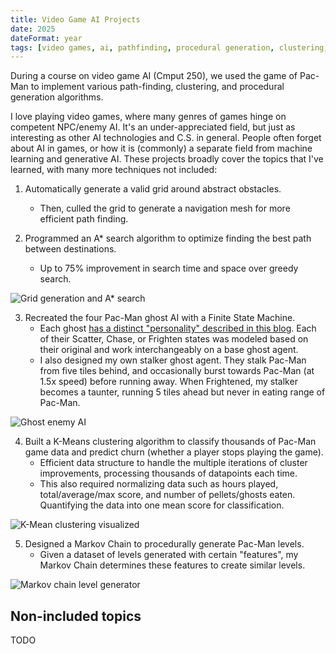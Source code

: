 ```yaml
---
title: Video Game AI Projects
date: 2025
dateFormat: year
tags: [video games, ai, pathfinding, procedural generation, clustering, unity, c#, software development, ]
---
```


During a course on video game AI (Cmput 250), we used the game of Pac-Man to implement various path-finding, clustering, and procedural generation algorithms. 

I love playing video games, where many genres of games hinge on competent NPC/enemy AI. It's an under-appreciated field, but just as interesting as other AI technologies and C.S. in general. People often forget about AI in games, or how it is (commonly) a separate field from machine learning and generative AI. These projects broadly cover the topics that I've learned, with many more techniques not included:

1. Automatically generate a valid grid around abstract obstacles.
    - Then, culled the grid to generate a navigation mesh for more efficient path finding.

2. Programmed an A* search algorithm to optimize finding the best path between destinations.
    - Up to 75% improvement in search time and space over greedy search.

![Grid generation and A* search](./Screenshot_20250715_175543.avif)

3. Recreated the four Pac-Man ghost AI with a Finite State Machine.
    - Each ghost [has a distinct "personality" described in this blog](https://web.archive.org/web/20250119214645/https://gameinternals.com/understanding-pac-man-ghost-behavior). Each of their Scatter, Chase, or Frighten states was modeled based on their original and work interchangeably on a base ghost agent.
    - I also designed my own stalker ghost agent. They stalk Pac-Man from five tiles behind, and occasionally burst towards Pac-Man (at 1.5x speed) before running away. When Frightened, my stalker becomes a taunter, running 5 tiles ahead but never in eating range of Pac-Man.

![Ghost enemy AI](./Screenshot_20250715_180555.avif)

4. Built a K-Means clustering algorithm to classify thousands of Pac-Man game data and predict churn (whether a player stops playing the game).
    - Efficient data structure to handle the multiple iterations of cluster improvements, processing thousands of datapoints each time.
    - This also required normalizing data such as hours played, total/average/max score, and number of pellets/ghosts eaten. Quantifying the data into one mean score for classification.

![K-Mean clustering visualized](./Screenshot_20250715_180022.avif)

5. Designed a Markov Chain to procedurally generate Pac-Man levels.
    - Given a dataset of levels generated with certain "features", my Markov Chain determines these features to create similar levels. 

![Markov chain level generator](./Screenshot_20250715_180117.avif)

## Non-included topics

TODO